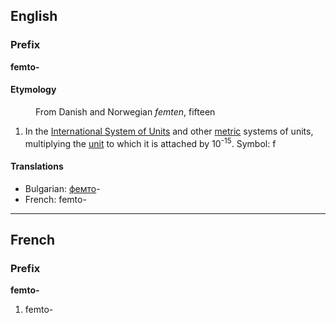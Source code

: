 ==English==
===Prefix===
'''femto-'''

====Etymology====
:From Danish and Norwegian ''femten'', fifteen

#In the [[International System of Units]] and other [[metric]] systems of units, multiplying the [[unit]] to which it is attached by 10<sup>-15</sup>. Symbol: f

====Translations====

*Bulgarian: [[фемто]]-
*French: femto-

----
==French==
===Prefix===
'''femto-'''

#femto-